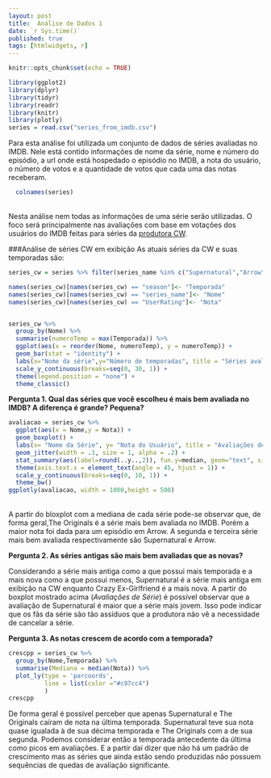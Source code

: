 ```yaml
---
layout: post
title:  Análise de Dados 1
date: `r Sys.time()`
published: true
tags: [htmlwidgets, r]
---
```


```r
knitr::opts_chunk$set(echo = TRUE)
```

```r
library(ggplot2)
library(dplyr)
library(tidyr)
library(readr)
library(knitr)
library(plotly)
series = read.csv("series_from_imdb.csv")
```

Para esta análise foi utilizada um conjunto de dados de séries avaliadas no IMDB. Nele está contido informações de nome da série, nome e número do episódio, a url onde está hospedado o episódio no IMDB, a nota do usuário, o número de votos e a quantidade de votos que cada uma das notas receberam.
```r
  colnames(series)
```
</br>Nesta análise nem todas as informações de uma série serão utilizadas. O foco será principalmente nas avaliações com base em votações dos usuários do IMDB feitas para séries da [produtora CW](https://en.wikipedia.org/wiki/The_CW).

###Análise de séries CW em exibição
As atuais séries da CW e suas temporadas são:

```r
series_cw = series %>% filter(series_name %in% c("Supernatural","Arrow","The Originals","Reign","The 100","The Flash","iZombie","Legends of Tomorrow","Supergirl","Riverdale","Jane the Virgin","Crazy Ex-Girlfriend","Whose Line Is It Anyway?","Penn & Teller: Fool Us","Masters of Illusion","The Robert Irvine Show"))

names(series_cw)[names(series_cw) == "season"]<- "Temporada"
names(series_cw)[names(series_cw) == "series_name"]<- "Nome"
names(series_cw)[names(series_cw) == "UserRating"]<- "Nota"


series_cw %>% 
  group_by(Nome) %>%
  summarise(numeroTemp = max(Temporada)) %>%
  ggplot(aes(x = reorder(Nome, numeroTemp), y = numeroTemp)) + 
  geom_bar(stat = "identity") +
  labs(x="Nome da série",y="Número de temporadas", title = "Séries avaliadas") + 
  scale_y_continuous(breaks=seq(0, 30, 1)) +
  theme(legend.position = "none") +
  theme_classic()
```

**Pergunta 1. Qual das séries que você escolheu é mais bem avaliada no IMDB? A diferença é grande? Pequena?**
```r
avaliacao = series_cw %>%
  ggplot(aes(x = Nome,y = Nota)) + 
  geom_boxplot() + 
  labs(x= "Nome da Série", y= "Nota do Usuário", title = "Avaliações de séries") + 
  geom_jitter(width = .1, size = 1, alpha = .2) +  
  stat_summary(aes(label=round(..y..,2)), fun.y=median, geom="text", size=4, vjust = -0.5, color = "black") +
  theme(axis.text.x = element_text(angle = 45, hjust = 1)) +
  scale_y_continuous(breaks=seq(0, 10, 1)) +
  theme_bw()
ggplotly(avaliacao, width = 1000,height = 500)
```
</br> A partir do bloxplot com a mediana de cada série pode-se observar que, de forma geral,The Originals é a série mais bem avaliada no IMDB. Porém a maior nota foi dada para um episódio em Arrow. A segunda e terceira série mais bem avaliada respectivamente são Supernatural e Arrow.

**Pergunta 2. As séries antigas são mais bem avaliadas que as novas?**

Considerando a série mais antiga como a que possui mais temporada e a mais nova como a que possui menos, Supernatural é a série mais antiga em exibição na CW enquanto Crazy Ex-Girlfriend é a mais nova. A partir do boxplot mostrado acima (*Avaliações de Série*) é possível observar que a avaliação de Supernatural é maior que a série mais jovem. Isso pode indicar que os fãs da série são tão assíduos que a produtora não vê a necessidade de cancelar a série. 

**Pergunta 3. As notas crescem de acordo com a temporada?**
```r
crescpp = series_cw %>%
  group_by(Nome,Temporada) %>%
  summarise(Mediana = median(Nota)) %>%
  plot_ly(type = 'parcoords',
          line = list(color ="#c97cc4")
          )
crescpp
```

De forma geral é possível perceber que apenas Supernatural e The Originals caíram de nota na última temporada. Supernatural teve sua nota quase igualada à de sua décima temporada e The Originals com a de sua segunda. Podemos considerar então a temporada antecedente da última como picos em avaliações. E a partir daí dizer que não há um padrão de crescimento mas as séries que ainda estão sendo produzidas não possuem sequências de quedas de avaliação significante.
